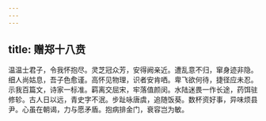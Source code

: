 ```yaml
---
---
---
```

title: 赠郑十八贲
---




温温士君子，令我怀抱尽。灵芝冠众芳，安得阙亲近。遭乱意不归，窜身迹非隐。细人尚姑息，吾子色愈谨。高怀见物理，识者安肯哂。卑飞欲何待，捷径应未忍。示我百篇文，诗家一标准。羁离交屈宋，牢落值颜闵。水陆迷畏一作长途，药饵驻修轸。古人日以远，青史字不泯。步趾咏唐虞，追随饭葵。数杯资好事，异味烦县尹。心虽在朝谒，力与愿矛盾。抱病排金门，衰容岂为敏。